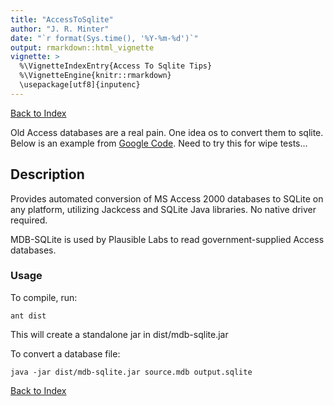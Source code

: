```yaml
---
title: "AccessToSqlite"
author: "J. R. Minter"
date: "`r format(Sys.time(), '%Y-%m-%d')`"
output: rmarkdown::html_vignette
vignette: >
  %\VignetteIndexEntry{Access To Sqlite Tips}
  %\VignetteEngine{knitr::rmarkdown}
  \usepackage[utf8]{inputenc}
---
```


[Back to Index](../README.html)

Old Access databases are a real pain. One idea os to convert them to sqlite. Below is an example from [Google Code](https://code.google.com/p/mdb-sqlite/). Need to try this for wipe tests...

## Description

Provides automated conversion of MS Access 2000 databases to SQLite on any platform, utilizing Jackcess and SQLite Java libraries. No native driver required.

MDB-SQLite is used by Plausible Labs to read government-supplied Access databases.

### Usage

To compile, run:

```
ant dist
```

This will create a standalone jar in dist/mdb-sqlite.jar

To convert a database file:

```
java -jar dist/mdb-sqlite.jar source.mdb output.sqlite
```


[Back to Index](../README.html)